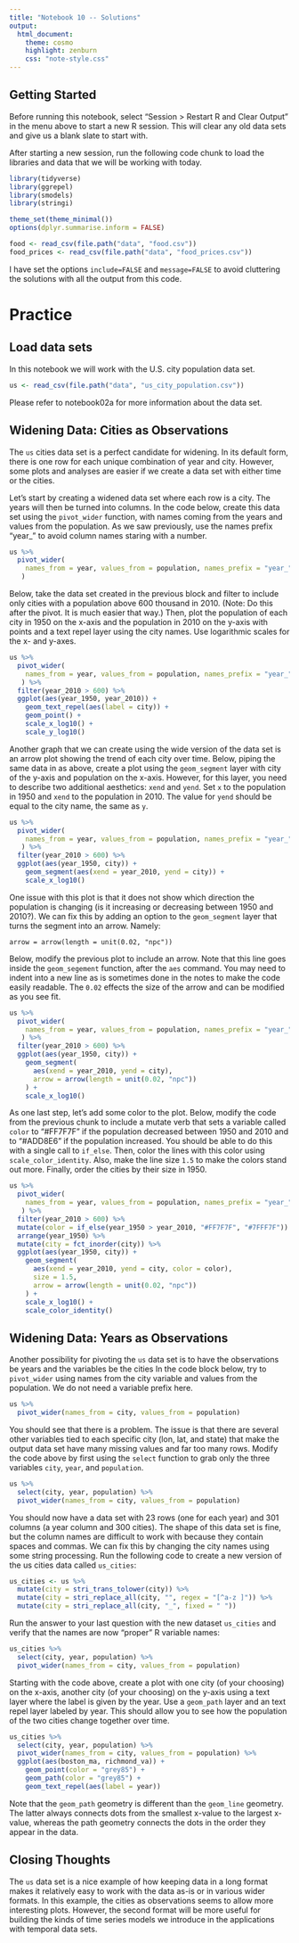 ```yaml
---
title: "Notebook 10 -- Solutions"
output:
  html_document:
    theme: cosmo
    highlight: zenburn
    css: "note-style.css"
---
```


## Getting Started

Before running this notebook, select "Session > Restart R and Clear Output" in
the menu above to start a new R session. This will clear any old data sets and
give us a blank slate to start with.

After starting a new session, run the following code chunk to load the
libraries and data that we will be working with today.

```r
library(tidyverse)
library(ggrepel)
library(smodels)
library(stringi)

theme_set(theme_minimal())
options(dplyr.summarise.inform = FALSE)

food <- read_csv(file.path("data", "food.csv"))
food_prices <- read_csv(file.path("data", "food_prices.csv"))
```

I have set the options `include=FALSE` and `message=FALSE` to avoid cluttering
the solutions with all the output from this code.

# Practice

## Load data sets

In this notebook we will work with the U.S. city population data set.

```r
us <- read_csv(file.path("data", "us_city_population.csv"))
```

Please refer to notebook02a for more information about the data set.

## Widening Data: Cities as Observations

The `us` cities data set is a perfect candidate for widening. In its default
form, there is one row for each unique combination of year and city. However,
some plots and analyses are easier if we create a data set with either time or
the cities.

Let's start by creating a widened data set where each row is a city. The
years will then be turned into columns. In the code below, create this
data set using the `pivot_wider` function, with names coming from the years
and values from the population. As we saw previously, use the names prefix
"year_" to avoid column names staring with a number.

```r
us %>%
  pivot_wider(
    names_from = year, values_from = population, names_prefix = "year_"
   )
```

Below, take the data set created in the previous block and filter to include
only cities with a population above 600 thousand in 2010. (Note: Do this after
the pivot. It is much easier that way.) Then, plot the population of each city
in 1950 on the x-axis and the population in 2010 on the y-axis with points and
a text repel layer using the city names. Use logarithmic scales for the x- and
y-axes.

```r
us %>%
  pivot_wider(
    names_from = year, values_from = population, names_prefix = "year_"
   ) %>%
  filter(year_2010 > 600) %>%
  ggplot(aes(year_1950, year_2010)) +
    geom_text_repel(aes(label = city)) +
    geom_point() +
    scale_x_log10() +
    scale_y_log10()
```

Another graph that we can create using the wide version of the data set is an
arrow plot showing the trend of each city over time. Below, piping the same
data in as above, create a plot using the `geom_segment` layer with city of
the y-axis and population on the x-axis. However, for this layer, you need to
describe two additional aesthetics: `xend` and `yend`. Set `x` to the
population in 1950 and `xend` to the population in 2010. The value for `yend`
should be equal to the city name, the same as `y`.

```r
us %>%
  pivot_wider(
    names_from = year, values_from = population, names_prefix = "year_"
   ) %>%
  filter(year_2010 > 600) %>%
  ggplot(aes(year_1950, city)) +
    geom_segment(aes(xend = year_2010, yend = city)) +
    scale_x_log10()
```

One issue with this plot is that it does not show which direction the population
is changing (is it increasing or decreasing between 1950 and 2010?). We can fix
this by adding an option to the `geom_segment` layer that turns the segment
into an arrow. Namely:

   `arrow = arrow(length = unit(0.02, "npc"))`

Below, modify the previous plot to include an arrow. Note that this line goes
inside the `geom_segement` function, after the `aes` command. You may need to
indent into a new line as is sometimes done in the notes to make the code easily
readable. The `0.02` effects the size of the arrow and can be modified as you
see fit.

```r
us %>%
  pivot_wider(
    names_from = year, values_from = population, names_prefix = "year_"
   ) %>%
  filter(year_2010 > 600) %>%
  ggplot(aes(year_1950, city)) +
    geom_segment(
      aes(xend = year_2010, yend = city),
      arrow = arrow(length = unit(0.02, "npc"))
    ) +
    scale_x_log10()
```

As one last step, let's add some color to the plot. Below, modify the code
from the previous chunk to include a mutate verb that sets a variable
called `color` to "#FF7F7F" if the population decreased between 1950 and
2010 and to "#ADD8E6" if the population increased. You should be able to
do this with a single call to `if_else`. Then, color the lines with this
color using `scale_color_identity`. Also, make the line size `1.5` to make
the colors stand out more. Finally, order the cities by their size in 1950.

```r
us %>%
  pivot_wider(
    names_from = year, values_from = population, names_prefix = "year_"
   ) %>%
  filter(year_2010 > 600) %>%
  mutate(color = if_else(year_1950 > year_2010, "#FF7F7F", "#7FFF7F")) %>%
  arrange(year_1950) %>%
  mutate(city = fct_inorder(city)) %>%
  ggplot(aes(year_1950, city)) +
    geom_segment(
      aes(xend = year_2010, yend = city, color = color),
      size = 1.5,
      arrow = arrow(length = unit(0.02, "npc"))
    ) +
    scale_x_log10() +
    scale_color_identity()
```

## Widening Data: Years as Observations

Another possibility for pivoting the `us` data set is to have the observations
be years and the variables be the cities In the code block below, try to
`pivot_wider` using names from the city variable and values from the
population. We do not need a variable prefix here.

```r
us %>%
  pivot_wider(names_from = city, values_from = population)
```

You should see that there is a problem. The issue is that there are several
other variables tied to each specific city (lon, lat, and state) that make
the output data set have many missing values and far too many rows. Modify
the code above by first using the `select` function to grab only the three
variables `city`, `year`, and `population`.

```r
us %>%
  select(city, year, population) %>%
  pivot_wider(names_from = city, values_from = population)
```

You should now have a data set with 23 rows (one for each year) and 301
columns (a year column and 300 cities). The shape of this data set is
fine, but the column names are difficult to work with because they contain
spaces and commas. We can fix this by changing the city names using some
string processing. Run the following code to create a new version of the
us cities data called `us_cities`:

```r
us_cities <- us %>%
  mutate(city = stri_trans_tolower(city)) %>%
  mutate(city = stri_replace_all(city, "", regex = "[^a-z ]")) %>%
  mutate(city = stri_replace_all(city, "_", fixed = " "))
```

Run the answer to your last question with the new dataset `us_cities` and
verify that the names are now "proper" R variable names:

```r
us_cities %>%
  select(city, year, population) %>%
  pivot_wider(names_from = city, values_from = population)
```

Starting with the code above, create a plot with one city (of your choosing) on
the x-axis, another city (of your choosing) on the y-axis using a text layer
where the label is given by the year. Use a `geom_path` layer and an text repel
layer labeled by year. This should allow you to see how the population of the
two cities change together over time.

```r
us_cities %>%
  select(city, year, population) %>%
  pivot_wider(names_from = city, values_from = population) %>%
  ggplot(aes(boston_ma, richmond_va)) +
    geom_point(color = "grey85") +
    geom_path(color = "grey85") +
    geom_text_repel(aes(label = year))
```

Note that the `geom_path` geometry is different than the `geom_line` geometry.
The latter always connects dots from the smallest x-value to the largest
x-value, whereas the path geometry connects the dots in the order they appear
in the data.

## Closing Thoughts

The `us` data set is a nice example of how keeping data in a long format makes
it relatively easy to work with the data as-is or in various wider formats. In
this example, the cities as observations seems to allow more interesting plots.
However, the second format will be more useful for building the kinds of time
series models we introduce in the applications with temporal data sets.
